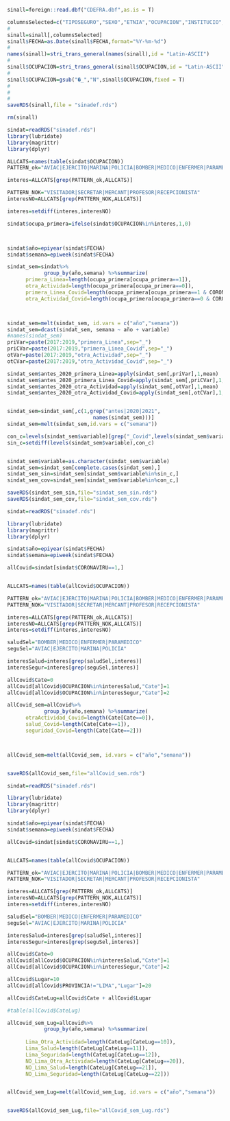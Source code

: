 



```r
sinall=foreign::read.dbf("CDEFRA.dbf",as.is = T)

columnsSelected=c("TIPOSEGURO","SEXO","ETNIA","OCUPACION","INSTITUCIO","PAISDOMICI","FECHA","MES","TIPOLUGAR","DEPARTAMEN","PROVINCIA","DISTRITO_I","EDAD_A","DIRESA","DIRESAS_MI","SEDEF","CORONAVIRU")
#
sinall=sinall[,columnsSelected]
sinall$FECHA=as.Date(sinall$FECHA,format="%Y-%m-%d")
#
names(sinall)=stri_trans_general(names(sinall),id = "Latin-ASCII")
#
sinall$OCUPACION=stri_trans_general(sinall$OCUPACION,id = "Latin-ASCII")
#
sinall$OCUPACION=gsub("�_","N",sinall$OCUPACION,fixed = T)
#
#
#
saveRDS(sinall,file = "sinadef.rds")

rm(sinall)

```

```r

sindat=readRDS("sinadef.rds")
library(lubridate)
library(magrittr)
library(dplyr)

ALLCATS=names(table(sindat$OCUPACION))
PATTERN_ok="AVIAC|EJERCITO|MARINA|POLICIA|BOMBER|MEDICO|ENFERMER|PARAMEDICO"

interes=ALLCATS[grep(PATTERN_ok,ALLCATS)]

PATTERN_NOK="VISITADOR|SECRETAR|MERCANT|PROFESOR|RECEPCIONISTA"
interesNO=ALLCATS[grep(PATTERN_NOK,ALLCATS)]

interes=setdiff(interes,interesNO)

sindat$ocupa_primera=ifelse(sindat$OCUPACION%in%interes,1,0)



sindat$año=epiyear(sindat$FECHA)
sindat$semana=epiweek(sindat$FECHA)

sindat_sem=sindat%>%
            group_by(año,semana) %>%summarize(
      primera_Linea=length(ocupa_primera[ocupa_primera==1]),
      otra_Actividad=length(ocupa_primera[ocupa_primera==0]),
      primera_Linea_Covid=length(ocupa_primera[ocupa_primera==1 & CORONAVIRU==1]),
      otra_Actividad_Covid=length(ocupa_primera[ocupa_primera==0 & CORONAVIRU==1]))



sindat_sem=melt(sindat_sem, id.vars = c("año","semana"))
sindat_sem=dcast(sindat_sem, semana ~ año + variable)
#names(sindat_sem)
priVar=paste(2017:2019,"primera_Linea",sep="_")
priCVar=paste(2017:2019,"primera_Linea_Covid",sep="_")
otVar=paste(2017:2019,"otra_Actividad",sep="_")
otCVar=paste(2017:2019,"otra_Actividad_Covid",sep="_")

sindat_sem$antes_2020_primera_Linea=apply(sindat_sem[,priVar],1,mean)
sindat_sem$antes_2020_primera_Linea_Covid=apply(sindat_sem[,priCVar],1,mean)
sindat_sem$antes_2020_otra_Actividad=apply(sindat_sem[,otVar],1,mean)
sindat_sem$antes_2020_otra_Actividad_Covid=apply(sindat_sem[,otCVar],1,mean)


sindat_sem=sindat_sem[,c(1,grep("antes|2020|2021",
                            names(sindat_sem)))]
sindat_sem=melt(sindat_sem,id.vars = c("semana"))

con_c=levels(sindat_sem$variable)[grep("_Covid",levels(sindat_sem$variable))]
sin_c=setdiff(levels(sindat_sem$variable),con_c)


sindat_sem$variable=as.character(sindat_sem$variable)
sindat_sem=sindat_sem[complete.cases(sindat_sem),]
sindat_sem_sin=sindat_sem[sindat_sem$variable%in%sin_c,]
sindat_sem_cov=sindat_sem[sindat_sem$variable%in%con_c,]

saveRDS(sindat_sem_sin,file="sindat_sem_sin.rds")
saveRDS(sindat_sem_cov,file="sindat_sem_cov.rds")
```

```r
sindat=readRDS("sinadef.rds")
```

```r
library(lubridate)
library(magrittr)
library(dplyr)

sindat$año=epiyear(sindat$FECHA)
sindat$semana=epiweek(sindat$FECHA)

allCovid=sindat[sindat$CORONAVIRU==1,]


ALLCATS=names(table(allCovid$OCUPACION))

PATTERN_ok="AVIAC|EJERCITO|MARINA|POLICIA|BOMBER|MEDICO|ENFERMER|PARAMEDICO"
PATTERN_NOK="VISITADOR|SECRETAR|MERCANT|PROFESOR|RECEPCIONISTA"

interes=ALLCATS[grep(PATTERN_ok,ALLCATS)]
interesNO=ALLCATS[grep(PATTERN_NOK,ALLCATS)]
interes=setdiff(interes,interesNO)

saludSel="BOMBER|MEDICO|ENFERMER|PARAMEDICO"
seguSel="AVIAC|EJERCITO|MARINA|POLICIA"

interesSalud=interes[grep(saludSel,interes)]
interesSegur=interes[grep(seguSel,interes)]

allCovid$Cate=0
allCovid[allCovid$OCUPACION%in%interesSalud,"Cate"]=1
allCovid[allCovid$OCUPACION%in%interesSegur,"Cate"]=2
```

```r
allCovid_sem=allCovid%>%
            group_by(año,semana) %>%summarize(
      otraActividad_Covid=length(Cate[Cate==0]),
      salud_Covid=length(Cate[Cate==1]),
      seguridad_Covid=length(Cate[Cate==2]))



allCovid_sem=melt(allCovid_sem, id.vars = c("año","semana"))


saveRDS(allCovid_sem,file="allCovid_sem.rds")

```

```r
sindat=readRDS("sinadef.rds")
```

```r
library(lubridate)
library(magrittr)
library(dplyr)

sindat$año=epiyear(sindat$FECHA)
sindat$semana=epiweek(sindat$FECHA)

allCovid=sindat[sindat$CORONAVIRU==1,]


ALLCATS=names(table(allCovid$OCUPACION))

PATTERN_ok="AVIAC|EJERCITO|MARINA|POLICIA|BOMBER|MEDICO|ENFERMER|PARAMEDICO"
PATTERN_NOK="VISITADOR|SECRETAR|MERCANT|PROFESOR|RECEPCIONISTA"

interes=ALLCATS[grep(PATTERN_ok,ALLCATS)]
interesNO=ALLCATS[grep(PATTERN_NOK,ALLCATS)]
interes=setdiff(interes,interesNO)

saludSel="BOMBER|MEDICO|ENFERMER|PARAMEDICO"
seguSel="AVIAC|EJERCITO|MARINA|POLICIA"

interesSalud=interes[grep(saludSel,interes)]
interesSegur=interes[grep(seguSel,interes)]

allCovid$Cate=0
allCovid[allCovid$OCUPACION%in%interesSalud,"Cate"]=1
allCovid[allCovid$OCUPACION%in%interesSegur,"Cate"]=2

allCovid$Lugar=10
allCovid[allCovid$PROVINCIA!="LIMA","Lugar"]=20

allCovid$CateLug=allCovid$Cate + allCovid$Lugar

#table(allCovid$CateLug)


```

```r
allCovid_sem_Lug=allCovid%>%
            group_by(año,semana) %>%summarize(
                
      Lima_Otra_Actividad=length(CateLug[CateLug==10]),
      Lima_Salud=length(CateLug[CateLug==11]),
      Lima_Seguridad=length(CateLug[CateLug==12]),
      NO_Lima_Otra_Actividad=length(CateLug[CateLug==20]),
      NO_Lima_Salud=length(CateLug[CateLug==21]),
      NO_Lima_Seguridad=length(CateLug[CateLug==22]))


allCovid_sem_Lug=melt(allCovid_sem_Lug, id.vars = c("año","semana"))


saveRDS(allCovid_sem_Lug,file="allCovid_sem_Lug.rds")

```




